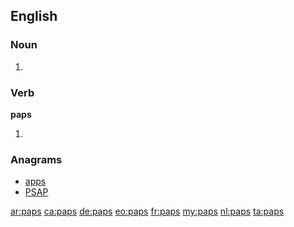 {{also|PAPs}}

==English==

===Noun===
{{head|en}}

# {{plural of|pap}}

===Verb===
'''paps'''

# {{en-third-person singular of|pap}}

===Anagrams===
* [[apps#English|apps]] 
* [[PSAP#English|PSAP]]

[[ar:paps]]
[[ca:paps]]
[[de:paps]]
[[eo:paps]]
[[fr:paps]]
[[my:paps]]
[[nl:paps]]
[[ta:paps]]